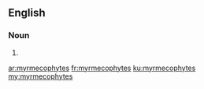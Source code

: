 ==English==

===Noun===
{{head|en|plural}}

# {{plural of|myrmecophyte|lang=en|nocat=1}}

[[ar:myrmecophytes]]
[[fr:myrmecophytes]]
[[ku:myrmecophytes]]
[[my:myrmecophytes]]